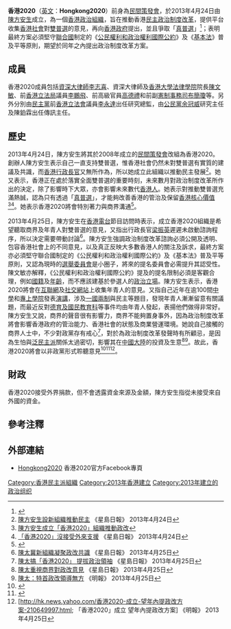 {{NOT|2020年香港}}
{{香港政黨表
|中文名稱=香港2020 
|英文名稱=Hongkong2020
|黨徽文件名 = [[File:Hongkong2020_logo.jpg|250px]]
|主席=[[陳方安生|陳方安生]]
|頭銜1=
|姓名1=
|創立=2013年4月24日
|總部=
|黨員人數=
|政黨口號=
|政治派系=[[泛民主派|泛民主派]]
|網站=http://hongkong2020.com{{dead link}}}}

'''香港2020'''（[[英文|英文]]：'''Hongkong2020'''）前身為[[民間策發會|民間策發會]]，於2013年4月24日由[[陳方安生|陳方安生]]成立，為一個[[香港政治|香港政治]][[组织_(社会学)|組織]]，旨在推動香港[[民主|民主]][[香港政治制度改革|政治制度改革]]，提供平台收集[[香港社會|香港社會]]對[[雙普選|雙普選]]的意見，再向[[香港政府|香港政府]]提出，並且爭取「[[真普選|真普選]]」<ref>{{Cite web |url=http://hk.news.yahoo.com/%E9%99%B3%E6%96%B9%E5%AE%89%E7%94%9F%E6%88%90%E7%AB%8B%E6%96%B0%E7%B5%84%E7%B9%94%E6%8E%A8%E5%8B%95%E7%9C%9F%E6%99%AE%E9%81%B8-100000155.html |title=陳方安生成立新組織推動真普選 |accessdate=2020-09-01 |archive-date=2020-09-01 |archive-url=https://web.archive.org/web/20200901165647/https://hk.news.yahoo.com/%E9%99%B3%E6%96%B9%E5%AE%89%E7%94%9F%E6%88%90%E7%AB%8B%E6%96%B0%E7%B5%84%E7%B9%94%E6%8E%A8%E5%8B%95%E7%9C%9F%E6%99%AE%E9%81%B8-100000155.html |dead-url=no }}</ref>；表明最終方案必須堅守[[聯合國|聯合國]]制定的《[[公民權利和政治權利國際公約|公民權利和政治權利國際公約]]》及《[[基本法|基本法]]》普及平等原則，期望於同年之內提出政治制度改革方案。

== 成員 ==
香港2020成員包括[[資深大律師_(香港)|資深大律師]][[李志喜|李志喜]]、資深大律師及[[香港大學法律學院|香港大學法律學院]]院長[[陳文敏|陳文敏]]、前[[香港立法局|香港立法局]]議員[[李鵬飛_(香港)|李鵬飛]]、前高級官員[[高德禮|高德禮]]和前副[[憲制事務司|憲制事務司]][[布簡瓊|布簡瓊]]等。另外分別由[[民主黨_(香港)|民主黨]]前[[香港立法會|香港立法會]]議員[[李永達|李永達]]出任研究總監，由[[公民黨_(香港)|公民黨]][[余冠威|余冠威]]研究主任及陳鉑霖出任傳訊主任。

== 歷史 ==
2013年4月24日，陳方安生將其於2008年成立的[[民間策發會|民間策發會]]改組為香港2020。創辦人陳方安生表示自己一直支持雙普選，惟香港社會仍然未對雙普選有實質的建議及共識，而[[香港行政長官|香港行政長官]]又無所作為，所以她成立此組織以推動民主發展<ref>[http://hk.news.yahoo.com/陳方安生設新組織推動民主-072100415.html 陳方安生設新組織推動民主] {{Wayback|url=http://hk.news.yahoo.com/%E9%99%B3%E6%96%B9%E5%AE%89%E7%94%9F%E8%A8%AD%E6%96%B0%E7%B5%84%E7%B9%94%E6%8E%A8%E5%8B%95%E6%B0%91%E4%B8%BB-072100415.html |date=20200901165647 }} 《星島日報》 2013年4月24日</ref>。她又表示，香港正在處於落實全面雙普選的重要時刻，未來數月對政治制度改革所作出的決定，除了影響時下大眾，亦會影響未來數代[[香港人|香港人]]。她表示對推動雙普選充滿熱誠，認為只有透過「[[真普選|真普選]]」，才能夠改善香港的管治及保留[[香港核心價值|香港核心價值]]<ref>[http://hk.news.yahoo.com/陳方安生成立-香港2020-組織推動政改-072000648.html 陳方安生成立「香港2020」組織推動政改]</ref><ref>[http://hk.news.yahoo.com/香港2020-沒接受外來支援-091800573.html 「香港2020」沒接受外來支援] {{Wayback|url=http://hk.news.yahoo.com/%E9%A6%99%E6%B8%AF2020-%E6%B2%92%E6%8E%A5%E5%8F%97%E5%A4%96%E4%BE%86%E6%94%AF%E6%8F%B4-091800573.html |date=20130429194911 }} 《星島日報》 2013年4月24日</ref>。她表示香港2020將會特別著力與商界溝通<ref>{{Cite web |url=http://hk.news.yahoo.com/%E9%99%B3%E6%96%B9%E5%AE%89%E7%94%9F%E6%8B%89%E6%94%8F%E5%95%86%E7%95%8C%E5%95%86%E8%A8%8E%E6%99%AE%E9%81%B8%E6%96%B9%E6%A1%88-104540841.html |title=陳方安生拉攏商界商討普選方案 |accessdate=2020-09-01 |archive-date=2020-09-01 |archive-url=https://web.archive.org/web/20200901165649/https://hk.news.yahoo.com/%E9%99%B3%E6%96%B9%E5%AE%89%E7%94%9F%E6%8B%89%E6%94%8F%E5%95%86%E7%95%8C%E5%95%86%E8%A8%8E%E6%99%AE%E9%81%B8%E6%96%B9%E6%A1%88-104540841.html |dead-url=no }}</ref>。

2013年4月25日，陳方安生在[[香港電台|香港電台]]節目訪問時表示，成立香港2020組織是希望聽取商界及年青人對雙普選的意見，又指出行政長官[[梁振英|梁振英]]遲遲未啟動諮詢程序，所以決定需要帶動討論<ref>[http://hk.news.yahoo.com/陳太冀新組織凝聚政改共識-012000679.html 陳太冀新組織凝聚政改共識] {{Wayback|url=http://hk.news.yahoo.com/%E9%99%B3%E5%A4%AA%E5%86%80%E6%96%B0%E7%B5%84%E7%B9%94%E5%87%9D%E8%81%9A%E6%94%BF%E6%94%B9%E5%85%B1%E8%AD%98-012000679.html |date=20130427094432 }} 《星島日報》 2013年4月25日</ref>。陳方安生強調政治制度改革諮詢必須公開及透明、包容香港社會上的不同意見，以及真正反映大多數香港人的關注及訴求，最終方案亦必須堅守聯合國制定的《公民權利和政治權利國際公約》及《基本法》普及平等原則，又認為現時的[[選舉委員會_(香港)|選舉委員會]]是小圈子，將來的提名委員會必需提升其認受性。陳文敏亦解釋，《公民權利和政治權利國際公約》提及的提名限制必須是客觀合理，例如[[國籍|國籍]]及[[年齡|年齡]]，而不應該建基於參選人的[[政治立場|政治立場]]。陳方安生表示，香港2020將會在[[互聯網|互聯網]]及[[社交網站|社交網站]]上收集年青人的意見。又指自己近年在逾100間[[中學|中學]]和[[專上學院|專上學院]]發表[[演講|演講]]，涉及[[一國兩制|一國兩制]]與民主等題目，發現年青人漸漸留意有關議題，而最近反對[[德育及國民教育科|德育及國民教育科]]等事件均由年青人發起，表揚他們做得非常好。陳方安生又說，商界的聲音很有影響力，商界不能夠置身事外，因為政治制度改革將會影響香港政府的管治能力、香港社會的狀態及商業營運環境。她說自己接觸的商界人士中，不少對政黨存有戒心<ref>[http://hk.news.yahoo.com/陳太搞-香港2020-提拔政治領袖-220409808.html 陳太搞「香港2020」 提拔政治領袖] {{Wayback|url=http://hk.news.yahoo.com/%E9%99%B3%E5%A4%AA%E6%90%9E-%E9%A6%99%E6%B8%AF2020-%E6%8F%90%E6%8B%94%E6%94%BF%E6%B2%BB%E9%A0%98%E8%A2%96-220409808.html |date=20130430013013 }} 《星島日報》 2013年4月25日</ref>，對於為政治制度改革發聲時有所顧忌，是因為生怕與[[泛民主派|泛民主派]]關係太過密切，影響其在[[中國大陸|中國大陸]]的投資及生意<ref>[http://hk.news.yahoo.com/陳太重視商界對政改意見-013400737.html 陳太重視商界對政改意見] {{Wayback|url=http://hk.news.yahoo.com/%E9%99%B3%E5%A4%AA%E9%87%8D%E8%A6%96%E5%95%86%E7%95%8C%E5%B0%8D%E6%94%BF%E6%94%B9%E6%84%8F%E8%A6%8B-013400737.html |date=20160316030846 }} 《星島日報》 2013年4月25日</ref><ref>[https://archive.is/20130630172248/hk.news.yahoo.com/%E9%99%B3%E5%A4%AA-%E7%89%B9%E9%A6%96%E6%94%BF%E6%94%B9%E9%A0%98%E5%B0%8E%E7%84%A1%E6%96%B9-004942220.html 陳太：特首政改領導無方] 《明報》 2013年4月25日</ref>。故此，香港2020將會以非政黨形式聆聽意見<ref>{{Cite web |url=http://hk.news.yahoo.com/%E9%99%B3%E6%96%B9%E5%AE%89%E7%94%9F-%E7%89%B9%E9%A6%96%E9%81%B2%E9%81%B2%E6%9C%AA%E5%95%9F%E5%8B%95%E8%AB%AE%E8%A9%A2-%E6%B1%BA%E5%B8%B6%E5%8B%95%E8%A8%8E%E8%AB%96-015300626.html |title=陳方安生：特首遲遲未啟動諮詢　決帶動討論 |accessdate=2020-09-01 |archive-date=2013-04-29 |archive-url=https://web.archive.org/web/20130429022609/http://hk.news.yahoo.com/%E9%99%B3%E6%96%B9%E5%AE%89%E7%94%9F-%E7%89%B9%E9%A6%96%E9%81%B2%E9%81%B2%E6%9C%AA%E5%95%9F%E5%8B%95%E8%AB%AE%E8%A9%A2-%E6%B1%BA%E5%B8%B6%E5%8B%95%E8%A8%8E%E8%AB%96-015300626.html |dead-url=no }}</ref><ref>{{Cite web |url=http://hk.news.yahoo.com/%E9%99%B3%E6%96%B9%E5%AE%89%E7%94%9F-%E7%B5%84%E6%96%B0%E7%B5%84%E7%B9%94%E8%81%BD%E5%8F%96%E5%95%86%E7%95%8C%E5%B0%8D%E9%9B%99%E6%99%AE%E9%81%B8%E6%84%8F%E8%A6%8B-012300751.html |title=陳方安生：組新組織聽取商界對雙普選意見 |accessdate=2020-09-01 |archive-date=2020-09-01 |archive-url=https://web.archive.org/web/20200901165651/https://hk.news.yahoo.com/%E9%99%B3%E6%96%B9%E5%AE%89%E7%94%9F-%E7%B5%84%E6%96%B0%E7%B5%84%E7%B9%94%E8%81%BD%E5%8F%96%E5%95%86%E7%95%8C%E5%B0%8D%E9%9B%99%E6%99%AE%E9%81%B8%E6%84%8F%E8%A6%8B-012300751.html |dead-url=no }}</ref><ref>[http://hk.news.yahoo.com/香港2020-成立-望年內提政改方案-210649997.html; 「香港2020」成立 望年內提政改方案] 《明報》 2013年4月25日</ref>。

== 財政 ==
香港2020接受外界捐款，但不會透露資金來源及金額，陳方安生指從未接受來自外國的資金。

== 參考注釋 ==
{{reflist|2}}

== 外部連結 ==
*[https://www.facebook.com/infohongkong2020 Hongkong2020]{{Wayback|url=https://www.facebook.com/infohongkong2020 |date=20140106234949 }} 香港2020官方Facebook專頁

{{香港雙普選}}

[[Category:香港民主派組織|Category:香港民主派組織]]
[[Category:2013年香港建立|Category:2013年香港建立]]
[[Category:2013年建立的政治组织|Category:2013年建立的政治组织]]